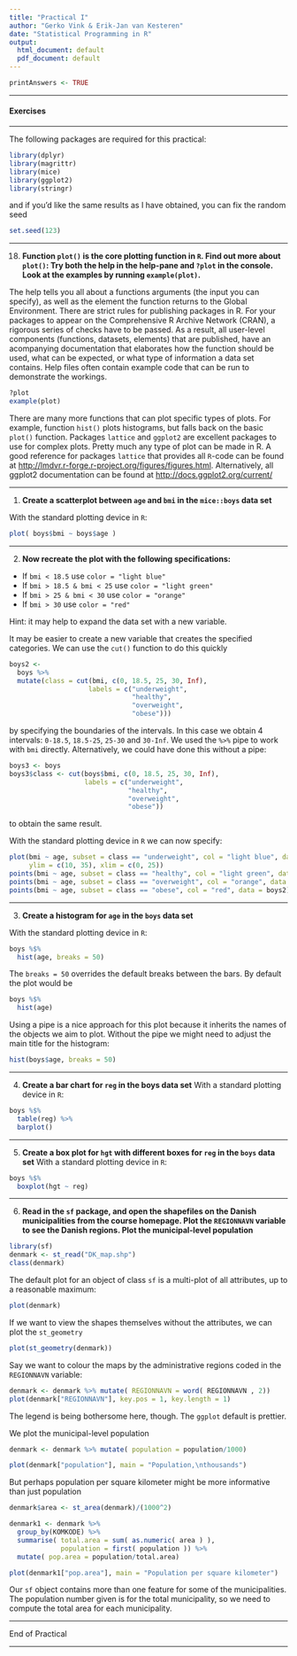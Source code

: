 ```yaml
---
title: "Practical I"
author: "Gerko Vink & Erik-Jan van Kesteren"
date: "Statistical Programming in R"
output:
  html_document: default
  pdf_document: default
---
```



```r
printAnswers <- TRUE

```


---

#### Exercises

---

The following packages are required for this practical:

```r
library(dplyr)
library(magrittr)
library(mice)
library(ggplot2)
library(stringr)
```

and if you'd like the same results as I have obtained, you can fix the random seed

```r
set.seed(123)
```

---

18. **Function `plot()` is the core plotting function in `R`. Find out more about `plot()`: Try both the help in the help-pane and `?plot` in the console. Look at the examples by running `example(plot)`.**

The help tells you all about a functions arguments (the input you can specify), as well as the element the function returns to the Global Environment. There are strict rules for publishing packages in R. For your packages to appear on the Comprehensive R Archive Network (CRAN), a rigorous series of checks have to be passed. As a result, all user-level components (functions, datasets, elements) that are published, have an acompanying documentation that elaborates how the function should be used, what can be expected, or what type of information a data set contains. Help files often contain example code that can be run to demonstrate the workings. 

```r
?plot
example(plot)
```

There are many more functions that can plot specific types of plots. For example, function `hist()` plots histograms, but falls back on the basic `plot()` function. Packages `lattice` and `ggplot2` are excellent packages to use for complex plots. Pretty much any type of plot can be made in R. A good reference for packages `lattice` that provides all `R`-code can be found at [http://lmdvr.r-forge.r-project.org/figures/figures.html](http://lmdvr.r-forge.r-project.org/figures/figures.html). Alternatively, all ggplot2 documentation can be found at [http://docs.ggplot2.org/current/](http://docs.ggplot2.org/current/)

---

1. **Create a scatterplot between `age` and `bmi` in the `mice::boys` data set**

With the standard plotting device in `R`:

```r
plot( boys$bmi ~ boys$age )
```
---

2. **Now recreate the plot with the following specifications:**

- If `bmi < 18.5` use `color = "light blue"`
- If `bmi > 18.5 & bmi < 25` use `color = "light green"`
- If `bmi > 25 & bmi < 30` use `color = "orange"`
- If `bmi > 30` use `color = "red"`

Hint: it may help to expand the data set with a new variable. 

It may be easier to create a new variable that creates the specified categories. We can use the `cut()` function to do this quickly

```r
boys2 <- 
  boys %>%
  mutate(class = cut(bmi, c(0, 18.5, 25, 30, Inf),
                    labels = c("underweight",
                               "healthy",
                               "overweight",
                               "obese")))
```

by specifying the boundaries of the intervals. In this case we obtain 4 intervals: `0-18.5`, `18.5-25`, `25-30` and `30-Inf`. We used the `%>%` pipe to work with `bmi` directly. Alternatively, we could have done this without a pipe:

```r
boys3 <- boys
boys3$class <- cut(boys$bmi, c(0, 18.5, 25, 30, Inf), 
                   labels = c("underweight",
                              "healthy",
                              "overweight",
                              "obese"))
```

to obtain the same result. 

With the standard plotting device in `R` we can now specify:

```r
plot(bmi ~ age, subset = class == "underweight", col = "light blue", data = boys2, 
     ylim = c(10, 35), xlim = c(0, 25))
points(bmi ~ age, subset = class == "healthy", col = "light green", data = boys2)
points(bmi ~ age, subset = class == "overweight", col = "orange", data = boys2)
points(bmi ~ age, subset = class == "obese", col = "red", data = boys2)
```
---

3. **Create a histogram for `age` in the `boys` data set**

With the standard plotting device in `R`:

```r
boys %$%
  hist(age, breaks = 50)
```

The `breaks = 50` overrides the default breaks between the bars. By default the plot would be

```r
boys %$%
  hist(age)
```
Using a pipe is a nice approach for this plot because it inherits the names of the objects we aim to plot. Without the pipe we might need to adjust the main title for the histogram:

```r
hist(boys$age, breaks = 50)
```

---

4. **Create a bar chart for `reg` in the boys data set**
With a standard plotting device in `R`:

```r
boys %$%
  table(reg) %>%
  barplot()
```

---

5. **Create a box plot for `hgt` with different boxes for `reg` in the `boys` data set**
With a standard plotting device in `R`:

```r
boys %$%
  boxplot(hgt ~ reg)
```


<!-- --- -->

<!-- 6. **Create a density plot for `age` with different curves for boys from the `city` and boys from rural areas (`!city`).** -->
<!-- With a standard plotting device in `R`: -->

<!-- ```{r cache=TRUE} -->
<!-- d1 <- boys %>% -->
<!--   subset(reg == "city") %$% -->
<!--   density(age) -->
<!-- d2 <- boys %>% -->
<!--   subset(reg != "city") %$%  -->
<!--   density(age) -->

<!-- plot(d1, col = "red", ylim = c(0, .08))  -->
<!-- lines(d2, col = "blue")  -->

<!-- ``` -->

<!-- The above plot can also be generated without pipes, but results in an *ugly* main title. You may edit the title via the `main` argument in the `plot()` function. -->

<!-- ```{r cache=TRUE} -->
<!-- plot(density(boys$age[!is.na(boys$reg) & boys$reg == "city"]),  -->
<!--      col = "red",  -->
<!--      ylim = c(0, .08)) -->
<!-- lines(density(boys$age[!is.na(boys$reg) & boys$reg != "city"]),  -->
<!--       col = "blue") -->
<!-- ``` -->

<!-- With `ggplot2` everything looks much nicer: -->

<!-- ```{r cache=TRUE} -->
<!-- boys %>% -->
<!--   mutate(area = ifelse(reg == "city", "city", "rural")) %>% -->
<!--   filter(!is.na(area)) %>% -->
<!--   ggplot(aes(age, fill = area)) + -->
<!--   geom_density(alpha = .3) # some transparency -->
<!-- ``` -->

<!-- --- -->

<!-- 7. **Create a diverging bar chart for `hgt` in the `boys` data set, that displays for every `age` year that year's mean height in deviations from the overall average `hgt`** -->

<!-- Let's not make things too complicated and just focus on `ggplot2`: -->

<!-- ```{r} -->
<!-- boys %>% -->
<!--   mutate(Hgt = hgt - mean(hgt, na.rm = TRUE), -->
<!--          Age = cut(age, 0:22, labels = 0:21)) %>% -->
<!--   aggregate(Hgt ~ Age, data = ., mean) %>% #specify data = . to allow formula -->
<!--   mutate(Diff = cut(Hgt, c(-Inf, 0, Inf), -->
<!--                     labels = c("Below Average", "Above Average"))) %>% -->
<!--   ggplot(aes(x = Age, y = Hgt, fill = Diff)) +  -->
<!--   geom_bar(stat = "identity") + -->
<!--   coord_flip() -->
<!-- ``` -->

<!-- We can clearly see that the average height in the group is reached just before age 7. The `aggregate()` function is used to return the `mean()` of deviation `Hgt` for every group in `Age`.  -->

<!-- For example, if we would like the mean height `hgt` for every region `reg` in the `boys` data, we could call: -->

<!-- ```{r} -->
<!-- boys %>% -->
<!--   aggregate(hgt ~ reg, data = ., FUN = mean) -->
<!-- ``` -->

<!-- We have to specify `data = .` in order to allow for the formula-style call to `aggregate()` - where the method is of class `formula`. However, the data set `boys` is parsed down the pipe as an object of class `data.frame`. The default evaluation of argument would therefore be -->
<!-- ```{r eval=FALSE} -->
<!-- aggregate(x, by, FUN) -->
<!-- ``` -->

<!-- and in the pipe this is by default evaluated as  -->

<!-- ```{r eval=FALSE} -->
<!-- aggregate(., hgt ~ reg, mean) -->
<!-- ``` -->

<!-- where `.` is the object parsed down the pipe. This `.` is automatically evaluated as the first argument, unless otherwise specified by the user. In most cases this works because the data is usually the first argument that is evaluated in a function. However, the result is not a valid call to `aggregate()` because the object we're parsing down the pipe has class `data.frame`. `aggregate()` would therefor try to run `aggregate.data.frame()`, but our code dictates an evaluation of the formula call. By assigning the `.` to `data = .`, we specifically call for a `formula` evaluation of `aggregate()`. This solves the mismatch and forces `aggregate()` to conform to class `formula`: -->
<!-- ```{r eval=FALSE} -->
<!-- aggregate(formula, data, FUN) -->
<!-- ``` -->

<!-- which is evaluated as  -->

<!-- ```{r eval=FALSE} -->
<!-- aggregate(hgt ~ reg, data = ., mean) -->
<!-- ``` -->
<!-- in the pipe. Problem solved! -->

<!-- The specifics about calling functions and evaluating their arguments can always be found in the help. Try `?aggregate` to see all forms this function's call may take.  -->


---

6. **Read in the `sf` package, and open the shapefiles on the Danish municipalities from the course homepage. Plot the `REGIONNAVN` variable to see the Danish regions. Plot the municipal-level population**
```r
library(sf)
denmark <- st_read("DK_map.shp")
class(denmark)
```

The default plot for an object of class `sf` is a multi-plot of all attributes, up to a reasonable maximum:
```r
plot(denmark)
```

If we want to view the shapes themselves without the attributes, we can plot the `st_geometry`
```r
plot(st_geometry(denmark))
```


Say we want to colour the maps by the administrative regions coded in the `REGIONNAVN` variable:
```r
denmark <- denmark %>% mutate( REGIONNAVN = word( REGIONNAVN , 2))
plot(denmark["REGIONNAVN"], key.pos = 1, key.length = 1)
```

The legend is being bothersome here, though. The `ggplot` default is prettier.

We plot the municipal-level population

```r
denmark <- denmark %>% mutate( population = population/1000) 

plot(denmark["population"], main = "Population,\nthousands")
```

But perhaps population per square kilometer might be more informative than just population
```r
denmark$area <- st_area(denmark)/(1000^2)

denmark1 <- denmark %>% 
  group_by(KOMKODE) %>% 
  summarise( total.area = sum( as.numeric( area ) ), 
             population = first( population )) %>% 
  mutate( pop.area = population/total.area)

plot(denmark1["pop.area"], main = "Population per square kilometer")
```

Our `sf` object contains more than one feature for some of the municipalities. The population number given is for the total municipality, so we need to compute the total area for each municipality. 

---

End of Practical

---


